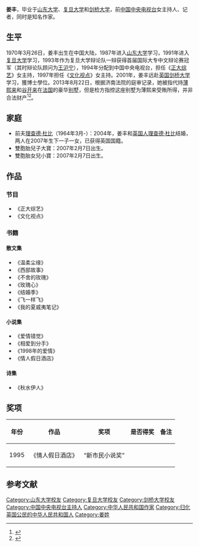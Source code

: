 {{藝人
|圖片     = 
|圖片簡介 = 
|類型     = 节目主持
|姓名     = 姜丰
|本名     = 
|英文名   = {{lang|en|Feng Jiang Dolby}}<ref name="bbc">{{cite news |url=http://www.bbc.com/news/world-asia-china-17752064 |title=Bo Xilai scandal: Key players |language=en |work=BBC News |accessdate=2014-12-22 |date=2014-12-26 |archive-date=2014-12-26 |archive-url=https://web.archive.org/web/20141226234947/http://www.bbc.com/news/world-asia-china-17752064 |dead-url=no }}</ref>
|暱稱     = 
|其他藝名 = 
|國籍     = {{UK}}<ref>{{Cite web |url=http://world.people.com.cn/n/2014/1222/c1002-26248926.html |title=薄熙来法国别墅已挂牌销售 标价695万欧元(图) |date=2014-12-22 |accessdate=2014-12-22 |archive-date=2014-12-22 |archive-url=https://web.archive.org/web/20141222104845/http://world.people.com.cn/n/2014/1222/c1002-26248926.html |dead-url=no }}</ref>
|民族     = [[汉族|汉族]]
|籍貫     = 
|出生日期 = {{birth date and age|1970|3|25}}  
|出生地點 = {{CHN}}
|逝世日期 = <!-- {{Death date and age|YYYY|MM|DD|YYYY|MM|DD}}（死亡在前，出生在后） -->
|逝世地點 = 
|職業     = 主持人
|語言     = 汉语、英语
|母校 = [[山东大学|山东大学]]<br>[[复旦大学|复旦大学]]<br>[[剑桥大学|剑桥大学]]
|宗教信仰 = 
|配偶     = 
|兒女     = 一子一女
|父母     = 
|代表作   = 
|活躍年代 = 1993年至今
|經紀公司 = [[中国中央电视台|中国中央电视台]]
|獎項     = 
|網站     = 
}}
'''姜丰'''{{BD|1970年|3月25日|||catIdx=J姜}}，毕业于[[山东大学|山东大学]]、[[复旦大学|复旦大学]]和[[剑桥大学|剑桥大学]]，前[[中国中央电视台|中国中央电视台]]女主持人、记者，同时是知名作家。

== 生平 ==
1970年3月26日，姜丰出生在中国大陆，1987年进入[[山东大学|山东大学]]学习，1991年进入[[复旦大学|复旦大学]]学习，1993年作为复旦大学辩论队一辩获得首届国际大专中文辩论赛冠军（其时辩论队顾问为[[王沪宁|王沪宁]]），1994年分配到中国中央电视台，担任《[[正大综艺|正大综艺]]》女主持，1997年担任《[[文化视点|文化视点]]》女主持。2001年，姜丰远赴[[英国|英国]][[剑桥大学|剑桥大学]]学习，獲博士學位。2013年8月22日，根据济南法院的庭审记录，她被指代持[[薄熙来|薄熙来]]和[[谷开来|谷开来]]在[[法国|法国]]的豪华[[别墅|别墅]]，但是检方指控这座别墅为薄熙来受贿所得，并非合法财产<ref>{{cite web|url=http://news.china.com/domestic/945/20130825/18013428.html|title=前女主播姜丰回应代持薄熙来家别墅(图)|date=2013-0825|work=中国网|accessdate=2013-08-25|deadurl=yes|archiveurl=https://web.archive.org/web/20131216065110/http://news.china.com/domestic/945/20130825/18013428.html|archivedate=2013-12-16|df=}}</ref><ref>{{cite web |url=http://ent.qq.com/a/20130825/002805.htm#p=12 |title=央视才女主播姜丰生活照曝光 喂奶照曾走红网络 |accessdate=2013-08-25 |date=2013-08-25 |work=腾讯网 |archive-date=2013-08-29 |archive-url=https://web.archive.org/web/20130829111225/http://ent.qq.com/a/20130825/002805.htm#p=12 |dead-url=no }}</ref>。

== 家庭 ==
*前夫[[理查德·杜比|理查德·杜比]]{{lang|en|Richard Dolby}}（1964年3月-）：2004年，姜丰和[[英国人|英国人]][[理查德·杜比|理查德·杜比]]结婚，两人在2007年生下一子一女，已获得英国国籍。
*雙胞胎兒子大寶：2007年2月7日出生。
*雙胞胎女兒小寶：2007年2月7日出生。

== 作品 ==
=== 节目 ===
*《正大综艺》
*《文化视点》

=== 书籍 ===
==== 散文集 ====
*《温柔尘缘》
*《西部故事》
*《不舍的玫瑰》
*《玫瑰心》
*《结婚季》
*《飞一样飞》
*《我的夏威夷笔记》

==== 小说集 ====
*《爱情错觉》
*《相爱到分手》
*《1998年的爱情》
*《情人假日酒店》

==== 诗集 ====
*《秋水伊人》

== 奖项 ==
{| class="wikitable"
|-
! 年份 !! 作品 !! 奖项 !! 是否得奖 !! 备注
|-
| 1995 ||《情人假日酒店》 || “新市民小说奖”|| {{Won}} ||  
|}

==参考文献==
{{reflist}}
{{Authority control}}
{{DEFAULTSORT:Jiang姜}}
[[Category:山东大学校友|Category:山东大学校友]]
[[Category:复旦大学校友|Category:复旦大学校友]]
[[Category:剑桥大学校友|Category:剑桥大学校友]]
[[Category:中国中央电视台主持人|Category:中国中央电视台主持人]]
[[Category:中华人民共和国作家|Category:中华人民共和国作家]]
[[Category:归化英国公民的中华人民共和国人|Category:归化英国公民的中华人民共和国人]]
[[Category:姜姓|Category:姜姓]]